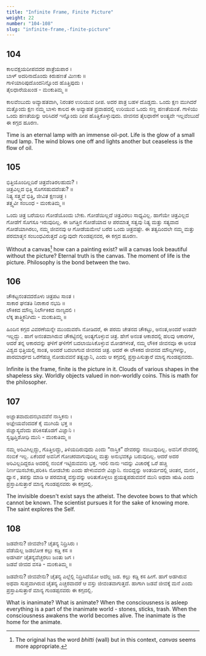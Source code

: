 ```yaml
---
title: "Infinite Frame, Finite Picture"
weight: 22
number: "104-108"
slug: "infinite-frame,-finite-picture"
---
```


## 104

ಕಾಲವಕ್ಷಯದೀಪವದರ ಪಾತ್ರೆಯಪಾರ ।  
ಬಾಳ್ ಅದರಿನಾದೊಂದು ಕಿರುಹಣತೆ ಮಿಣಕು ॥  
ಗಾಳಿಯಾರಿಪುದೊಂದನಿನ್ನೊಂದ ಹೊತ್ತಿಪುದು ।  
ತೈಲಧಾರೆಯಖಂಡ - ಮಂಕುತಿಮ್ಮ ॥

ಕಾಲವೆಂಬುದು ಅವ್ಯಾಹತವಾಗಿ, ನಿರಂತರ ಉರಿಯುವ ದೀಪ. ಅದರ ಪಾತ್ರ ಬಹಳ ದೊಡ್ಡದು. ಒಂದು ಕ್ಷಣ ಮುಗಿದರೆ ಮತ್ತೊಂದು ಕ್ಷಣ ನಮ್ಮ ಬಾಳು ಕಾಲದ ಈ ಅವ್ಯಾಹತ ಪ್ರವಾಹದಲ್ಲಿ ಉರಿಯುವ ಒಂದು ಸಣ್ಣ ಹಣತೆಯಂತೆ. ಗಾಳಿಯು ಒಂದು ಹಣತೆಯನ್ನು ಆರಿಸಿದರೆ ಇನ್ನೊಂದು ದೀಪ ಹೊತ್ತಿಕೊಳ್ಳುವುದು. ಜೀವನದ ತೈಲಧಾರೆಗೆ ಅಂತ್ಯವೇ ಇಲ್ಲವೆಂಬುದೆ ಈ ಕಗ್ಗದ ಹೂರಣ.

Time is an eternal lamp with an immense oil-pot. Life is the glow of a small mud lamp. The wind blows one off and lights another but ceaseless is the flow of oil.

## 105

ಭಿತ್ತಿಯೊಂದಿಲ್ಲದಿರೆ ಚಿತ್ರವೆಂತಿರಲಹುದು? ।  
ಚಿತ್ರವಿಲ್ಲದ ಭಿತ್ತಿ ಸೊಗಸಹುದದೆಂತು? ॥  
ನಿತ್ಯ ಸತ್ತ್ವವೆ ಭಿತ್ತಿ, ಜೀವಿತ ಕ್ಷಣಚಿತ್ರ ।  
ತತ್ತ್ವವೀ ಸಂಬಂಧ - ಮಂಕುತಿಮ್ಮ ॥

ಒಂದು ಚಿತ್ರ ಬರೆಯಲು ಗೋಡೆಯೊಂದು ಬೇಕು. ಗೋಡೆಯಿಲ್ಲದೆ ಚಿತ್ರವಿರಲು ಸಾಧ್ಯವಿಲ್ಲ. ಹಾಗೆಯೇ ಚಿತ್ರವಿಲ್ಲದ ಗೋಡೆಗೆ ಸೊಗಸೂ ಇರುವುದಿಲ್ಲ. ಈ ಜಗತ್ತಿನ ಗೋಡೆಯಾದ ಆ ಪರಮಾತ್ಮ ಸತ್ವವು ನಿತ್ಯ ಮತ್ತು ಸತ್ಯವಾದ ಗೋಡೆಯಾಗಿರಲು, ನಮ್ಮ ಜೀವನವು ಆ ಗೋಡೆಯಮೇಲೆ ಬರೆದ ಒಂದು ಚಿತ್ರವಷ್ಟೇ. ಈ ತತ್ವದಿಂದಲೇ ನಮ್ಮ ಮತ್ತು ಪರಮಾತ್ಮನ ಸಂಬಂಧವಿರುತ್ತದೆ ಎನ್ನುವುದೇ ಗುಂಡಪ್ಪನವರ, ಈ ಕಗ್ಗದ ಹೂರಣ.

Without a canvas[^35] how can a painting exist? will a canvas look beautiful without the picture? Eternal truth is the canvas. The moment of life is the picture. Philosophy is the bond between the two.

## 106

ಚೌಕಟ್ಟನಂತವದರೊಳು ಚಿತ್ರಪಟ ಸಾಂತ ।  
ಸಾಕಾರ ಘನತತಿ ನಿರಾಕಾರ ನಭದಿ ॥  
ಲೌಕಿಕದ ಮೌಲ್ಯ ನಿರ್ಲೌಕಿಕದ ನಾಣ್ಯದಲಿ ।  
ಲೆಕ್ಕ ತಾತ್ತ್ವಿಕನಿಗಿದು - ಮಂಕುತಿಮ್ಮ ॥

ಹಿಂದಿನ ಕಗ್ಗದ ವಿವರಣೆಯನ್ನೇ ಮುಂದುವರೆಸಿ ನೋಡಿದರೆ, ಈ ಪರಮ ಚೇತನದ ಚೌಕಟ್ಟು, ಅನಂತ,ಅಂದರೆ ಅಂತವೇ ಇಲ್ಲದ್ದು . ಹಾಗೆ ಅನಂತವಾಗಿರುವ ಚೌಕಟ್ಟಿನಲ್ಲಿ ಅಂತ್ಯಗೊಳ್ಳುವ ಚಿತ್ರ. ಹೇಗೆ ಅನಂತ ಆಕಾಶದಲ್ಲಿ ಹಲವು ಆಕಾರಗಳ, ಆದರೆ ತನ್ನ ಆಕಾರವನ್ನು ಘಳಿಗೆ ಘಳಿಗೆಗೆ ಬದಲಾಯಿಸಿಕೊಳ್ಳುವ ಮೋಡಗಳಂತೆ, ನಮ್ಮ ಲೌಕಿಕ ಜೀವನವೂ ಈ ಅನಂತ ವಿಶ್ವದ ಭಿತ್ತಿಯಲ್ಲಿ ಸಾಂತ, ಅಂದರೆ ಬದಲಾಗುವ ಜೀವನದ ಚಿತ್ರ. ಆದರೆ ಈ ಲೌಕಿಕದ ಜೀವನದ ಮೌಲ್ಯಗಳನ್ನು, ಪಾರಮಾರ್ಥದ ಒರೆಗೆಹಚ್ಚಿ ನೋಡುವವನೆ ತತ್ವಜ್ಞಾನಿ, ಎಂದು ಆ ಕಗ್ಗದಲ್ಲಿ ಪ್ರಸ್ತಾಪಿಸುತ್ತಾರೆ ಮಾನ್ಯ ಗುಂಡಪ್ಪನವರು.

Infinite is the frame, finite is the picture in it. Clouds of various shapes in the shapeless sky. Worldly objects valued in non-worldly coins. This is math for the philosopher.

## 107

ಅಜ್ಞಾತವಾದುದನಭಾವವೆನೆ ನಾಸ್ತಿಕನು ।  
ಅಜ್ಞೇಯವೆಂದದಕೆ ಕೈ ಮುಗಿಯೆ ಭಕ್ತ ॥  
ಜಿಜ್ಞಾಸ್ಯವೆಂದು ಪರಿಕಿಸತೊಡಗೆ ವಿಜ್ಞಾನಿ ।  
ಸ್ವಜ್ಞಪ್ತಿಶೋಧಿ ಮುನಿ - ಮಂಕುತಿಮ್ಮ ॥

ನಮ್ಮ ಅರಿವಿಗಿಲ್ಲದ್ದು, ಗೊತ್ತಿಲದ್ದು, ತಿಳಿಯದಿರುವುದು ಎಂದು “ನಾಸ್ತಿಕ” ದೇವರನ್ನು ನಂಬುವುದಿಲ್ಲ. ಅವನಿಗೆ ದೇವರಲ್ಲಿ ನಂಬಿಕೆ ಇಲ್ಲ. ಏಕೆಂದರೆ ಅವನಿಗೆ ಗೋಚರವಾಗುವುದಿಲ್ಲ ಮತ್ತು ಅನುಭವಕ್ಕೂ ಬರುವುದಿಲ್ಲ. ಆದರೆ ಅದರ ಅರಿವಿಲ್ಲದಿದ್ದರೂ ಅದರಲ್ಲಿ ನಂಬಿಕೆ ಇಟ್ಟಿರುವವನು ಭಕ್ತ. ಇರಲಿ ನಾನು ಇದನ್ನು ವಿಚಾರಕ್ಕೆ ಒರೆ ಹಚ್ಚಿ ನಿರ್ಣಯಿಸಬೇಕು,ಪರಿಕಿಸಿ ನೋಡಬೇಕು ಎಂದು ಹೇಳುವವನೇ ವಿಜ್ಞಾನಿ. ನಂಬಿದ್ದನ್ನು ಅಂತರ್ಯದಲ್ಲಿ ಚಿಂತನ, ಮನನ , ಧ್ಯಾನ , ತಪಸ್ಸು ಮಾಡಿ ಆ ಪರಮಾತ್ಮ ವಸ್ತುವನ್ನು ಅರಿತುಕೊಳ್ಳಲು ಪ್ರಯತ್ನಪಡುವವನೆ ಮುನಿ ಅಥವಾ ಋಷಿ ಎಂದು ಪ್ರಸ್ತಾಪಿಸುತ್ತಾರೆ ಮಾನ್ಯ ಗುಂಡಪ್ಪನವರು ಈ ಕಗ್ಗದಲ್ಲಿ.

The invisible doesn't exist says the atheist. The devotee bows to that which cannot be known. The scientist pursues it for the sake of knowing more. The saint explores the Self.

## 108

ಜಡವೇನು? ಜೀವವೇಂ? ಚೈತನ್ಯ ನಿದ್ರಿಸಿರು ।  
ವೆಡೆಯೆಲ್ಲ ಜಡಲೋಕ ಕಲ್ಲು ಕಡ್ಡಿ ಕಸ ॥  
ಅಡಗಿರ್ಪ ಚೈತನ್ಯವೆಚ್ಚರಲು ಜಂತು ಜಗ ।  
ಜಡವೆ ಜೀವದ ವಸತಿ - ಮಂಕುತಿಮ್ಮ ॥

ಜಡವೇನು? ಜೀವವೇನು? ಚೈತನ್ಯ ಎಲ್ಲೆಲ್ಲಿ ನಿದ್ರಿಸಿದೆಯೋ ಅದೆಲ್ಲ ಜಡ. ಕಲ್ಲು ಕಡ್ಡಿ ಕಸ ಹೀಗೆ. ಹಾಗೆ ಅಡಗಿರುವ ಅಥವಾ ಸುಪ್ತವಾಗಿರುವ ಚೈತನ್ಯ ಎಚ್ಚರವಾದರೆ ಆ ವಸ್ತು ಜೀವಂತವಾಗುತ್ತದೆ. ಹಾಗಾಗಿ ಜಡವೆ ಜೀವಕ್ಕೆ ಮನೆ ಎಂದು ಪ್ರಸ್ತಾಪಿಸುತ್ತಾರೆ ಮಾನ್ಯ ಗುಂಡಪ್ಪನವರು ಈ ಕಗ್ಗದಲ್ಲಿ.

What is inanimate? What is animate? When the consciousness is asleep everything is a part of the inanimate world - stones, sticks, trash. When the consciousness awakens the world becomes alive. The inanimate is the home for the animate.

[^35]: The original has the word _bhitti_ (wall) but in this context, _canvas_ seems more appropriate.
